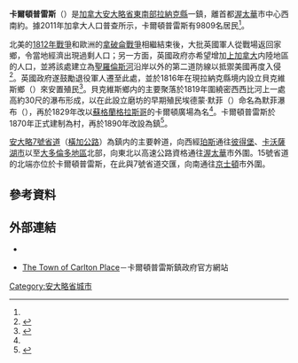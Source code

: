 {{noteTA
|1=zh-hans:金斯顿;zh-hk:京士頓;zh-mo:京士頓;zh-tw:京士頓;
}}
{{Infobox settlement
|name                   = 卡爾頓普雷斯
|official_name          = 
|other_name             =
|native_name            = {{lang|en|Carleton Place}}
|nickname               = 
|settlement_type        = 鎮
|motto                  = 
<!-- images and maps  ----------->
|image_skyline          = Carleton Place ON.jpg
|image_caption          = 卡爾頓普雷斯鎮政廳
|image_flag             = 
|flag_size              =
|image_seal             = 
|seal_size              =
|image_shield           = 
|shield_size            =
|image_blank_emblem     =
|blank_emblem_type      =
|blank_emblem_size      =
|image_map              = Lancpl.PNG
|mapsize                = 200px
|map_caption            = 卡爾頓普雷斯在[[拉納克縣|拉納克縣]]的位置
|pushpin_map            = Canada Ontario
|pushpin_mapsize        = 200
|pushpin_map_caption    = 卡爾頓普雷斯在[[安大略省|安大略省]]的位置
<!-- Location ------------------>
|subdivision_type       = [[國家|國家]]
|subdivision_name       = {{CAN}}
|subdivision_type1      = [[加拿大行政區劃|省]]
|subdivision_name1      = {{ON}}
|subdivision_type2      = [[安大略省行政區劃|縣]]
|subdivision_name2      = [[拉納克縣|拉納克縣]]
<!-- Politics ----------------->
|government_footnotes   =
|government_type        =
|leader_title           = 鎮長
|leader_name            = {{lang|en|Wendy LeBlanc}}
|leader_title1          = 鎮政機關
|leader_name1           = 卡爾頓普雷斯鎮議會
|leader_title2          = 
|leader_name2           = 
|leader_title3          = 
|leader_name3           = 
|established_title      = 成立
|established_date       = 1870年（設村）<br>1890年（改設鎮）
<!-- Area    --------------------->
|area_magnitude         = 
|area_footnotes         = <ref name="census2011" />
|area_total_km2         = 
|area_land_km2          = 8.83
|area_water_km2         =
|area_water_percent     =
<!-- Population   ----------------------->
|population_as_of               = 2011年
|population_footnotes           = <ref name="census2011">{{cite web |url=http://www12.statcan.gc.ca/census-recensement/2011/dp-pd/prof/details/page.cfm?Lang=E&Geo1=CSD&Code1=3509028&Geo2=CD&Code2=3509&Data=Count&SearchText=carleton%20place&SearchType=Begins&SearchPR=35&B1=All&Custom=&TABID=1 |title=Carleton Place, Town Ontario (Census Subdivision) |publisher=Statistics Canada |work=Census profile, Canada 2011 Census |date=2014-01-08 |accessdate=2014-03-05 |archive-date=2014-03-06 |archive-url=https://web.archive.org/web/20140306024637/http://www12.statcan.gc.ca/census-recensement/2011/dp-pd/prof/details/page.cfm?Lang=E&Geo1=CSD&Code1=3509028&Geo2=CD&Code2=3509&Data=Count&SearchText=carleton%20place&SearchType=Begins&SearchPR=35&B1=All&Custom=&TABID=1 |dead-url=no }}</ref>
|population_note                =
|population_total               = 9809
|population_density_km2         = 1110.3
<!-- General information  --------------->
|timezone               = [[北美東部時區|EST]]
|utc_offset             = −5
|timezone_DST           = [[北美東部時區|EDT]]
|utc_offset_DST         = −4
|latd= 45|latm= 08|lats= 00|latNS= N
|longd= 76|longm= 08|longs= 00|longEW= W
|coordinates_type=type:city(93104)_region:CA-ON
|coordinates_display=inline,title
|elevation_footnotes    =  <!--for references: use <ref> </ref> tags-->
|elevation_m            = 
<!-- Area/postal codes & others -------->
|postal_code_type       = [[加拿大郵區編號|郵區編號前綴]]
|postal_code            = K7C
|area_code              = 613
|website                = [http://carletonplace.ca/ carletonplace.ca]
|footnotes              = 
}}
'''卡爾頓普雷斯'''（{{lang-en|Carleton Place}}）是[[加拿大|加拿大]][[安大略省|安大略省]][[南安大略|東南部]][[拉納克縣|拉納克縣]]一鎮，離首都[[渥太華|渥太華]]市中心西南約{{convert|46|km}}。據2011年加拿大人口普查所示，卡爾頓普雷斯有9809名居民<ref name="census2011"/>。

北美的[[1812年戰爭|1812年戰爭]]和歐洲的[[拿破侖戰爭|拿破侖戰爭]]相繼結束後，大批英國軍人從戰場返回家鄉，令當地經濟出現過剩人口；另一方面，英國政府亦希望增加[[上加拿大|上加拿大]]内陸地區的人口，並將該處建立為[[聖羅倫斯河|聖羅倫斯河]]沿岸以外的第二道防線以抵禦美國再度入侵<ref>{{cite web |url=http://www.perthhs.org/history/perth-a-brief-history.html |title=A Brief History of the Founding of Perth and Neighbouring Townships |work=Perth Historical Society |accessdate=2014-03-05 |archive-url=https://web.archive.org/web/20160304102509/http://www.perthhs.org/history/perth-a-brief-history.html |archive-date=2016-03-04 |dead-url=yes }}</ref>。英國政府遂鼓勵退役軍人遷至此處，並於1816年在現拉納克縣境内設立貝克維斯鄉（{{lang|en|Beckwith}}）來安置殖民<ref>{{cite book |author=Howard Morton Brown |title=Lanark Legacy: Nineteenth Century Glimpses of an Ontario County |pages=10-12 |year=2007 |publisher=General Store Publishing House |location=Renfrew, Ontario |isbn=9781897113622 }}</ref>。貝克維斯鄉内的主要聚落於1819年圍繞密西西比河上一處高約30尺的瀑布形成，以在此設立磨坊的早期殖民埃德蒙·默菲（{{lang|en|Edmond Morphy}}）命名為默菲瀑布（{{lang|en|Morphy's Falls}}），再於1829年改以[[蘇格蘭|蘇格蘭]][[格拉斯哥|格拉斯哥]]的卡爾頓廣場為名<ref name="hist"/>。卡爾頓普雷斯於1870年正式建制為村，再於1890年改設為鎮<ref name="hist">{{cite web |url=http://carletonplace.ca/localhistoryc10.php |title=Local History |work=卡爾頓普雷斯鎮政府 |accessdate=2014-03-05 |archive-date=2011-09-23 |archive-url=https://web.archive.org/web/20110923044101/http://carletonplace.ca/localhistoryc10.php |dead-url=no }}</ref>。

[[安大略7號省道|安大略7號省道]]（[[橫加公路|橫加公路]]）為鎮内的主要幹道，向西經[[珀斯_(安大略省)|珀斯]]通往[[彼得堡_(安大略省)|彼得堡]]、[[卡沃薩湖市|卡沃薩湖市]]以至[[大多倫多地區|大多倫多地區]]北部，向東北以高速公路資格通往[[渥太華|渥太華]]市外圍。15號省道的北端亦位於卡爾頓普雷斯，在此與7號省道交匯，向南通往[[金斯頓_(安大略省)|京士頓]]市外圍。

==參考資料==
{{reflist}}

==外部連結==
*{{Commons-inline|Category:Carlton Place, Ontario|卡爾頓普雷斯}}
*{{en}}[http://carletonplace.ca/ The Town of Carlton Place]{{Wayback|url=http://carletonplace.ca/ |date=20140317022716 }}－卡爾頓普雷斯鎮政府官方網站

[[Category:安大略省城市|Category:安大略省城市]]